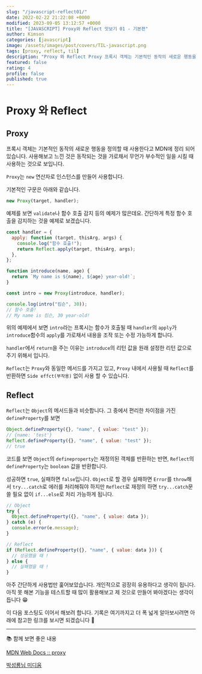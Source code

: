 ```yaml
---
slug: "/javascript-reflect01/"
date: 2022-02-22 21:22:08 +0000
modified: 2023-09-05 13:12:57 +0000
title: "[JAVASCRIPT] Proxy와 Reflect 맛보기 01 - 기본편"
author: Kimson
categories: [javascript]
image: /assets/images/post/covers/TIL-javascript.png
tags: [proxy, reflect, til]
description: "Proxy 와 Reflect Proxy 프록시 객체는 기본적인 동작의 새로운 행동을 정의할 때 사용한다고 MDN에 정리 되어 있습니다. 사용해보고 느낀 것은 동작되는 것을 가로채서 무언가 부수적인 일을 시킬 때 사용하는 것으로 보입니다."
featured: false
rating: 4
profile: false
published: true
---
```


# Proxy 와 Reflect

## Proxy

프록시 객체는 기본적인 동작의 새로운 행동을 정의할 때 사용한다고 MDN에 정리 되어 있습니다. 사용해보고 느낀 것은 동작되는 것을 가로채서 무언가 부수적인 일을 시킬 때 사용하는 것으로 보입니다.

`Proxy`는 `new` 연산자로 인스턴스를 만들어 사용합니다.

기본적인 구문은 아래와 같습니다.

```javascript
new Proxy(target, handler);
```

예제를 보면 `validate`나 함수 호출 감지 등의 예제가 많은데요. 간단하게 특정 함수 호출을 감지하는 것을 예제로 보겠습니다.

```javascript
const handler = {
  apply: function (target, thisArg, args) {
    console.log("함수 호출!");
    return Reflect.apply(target, thisArg, args);
  },
};

function introduce(name, age) {
  return `My name is ${name}, ${age} year-old!`;
}

const intro = new Proxy(introduce, handler);

console.log(intro("킴슨", 30));
// 함수 호출!
// My name is 킴슨, 30 year-old!
```

위의 예제에서 보면 `intro`라는 프록시는 함수가 호출될 때 `handler`의 `apply`가 `introduce`함수의 `apply`를 가로채서 내용을 조작 또는 수정 가능하게 합니다.

`handler`에서 `return`을 주는 이유는 `introduce`의 리턴 값을 원래 설정한 리턴 값으로 주기 위해서 입니다.

`Reflect`는 `Proxy`와 동일한 메서드를 가지고 있고, `Proxy` 내에서 사용될 때 `Reflect`를 반환하면 `Side effct(부작용)` 없이 사용 할 수 있습니다.

## Reflect

`Reflect`는 `Object`의 메서드들과 비슷합니다. 그 중에서 편리한 차이점을 가진 `defineProperty`를 보면

```javascript
Object.defineProperty({}, "name", { value: "test" });
// {name: 'test'}
Reflect.defineProperty({}, "name", { value: "test" });
// true
```

코드를 보면 `Object`의 `defineproperty`는 재정의된 객체를 반환하는 반면, `Reflect`의 `defineProperty`는 `boolean` 값을 반환합니다.

성공하면 `true`, 실패하면 `false`입니다. `Object`로 할 경우 실패하면 `Error`를 `throw`해서 `try...catch`로 에러를 처리해줘야 하지만 `Reflect`로 재정의 하면 `try...catch`문 쓸 필요 없이 `if...else`로 처리 가능하게 됩니다.

```javascript
// Object
try {
  Object.defineProperty({}, "name", { value: data });
} catch (e) {
  console.error(e.message);
}

// Reflect
if (Reflect.defineProperty({}, "name", { value: data })) {
  // 성공했을 때 !
} else {
  // 실패했을 때 !
}
```

아주 간단하게 사용법만 훑어보았습니다. 개인적으로 굉장히 유용하다고 생각이 됩니다. 아직 못 해본 기능을 테스트할 때 많이 활용해보고 제 것으로 만들어 봐야겠다는 생각이 듭니다 😁

이 다음 포스팅도 이어서 해보려 합니다. 기록은 여기까지고 더 폭 넓게 알아보시려면 아래에 참고한 링크를 보시면 되겠습니다 👋

---

📚 함께 보면 좋은 내용

[MDN Web Docs :: proxy](https://developer.mozilla.org/ko/docs/Web/JavaScript/Reference/Global_Objects/Proxy)

[박성룡님 미디움](https://pks2974.medium.com/javascript-proxy-%EC%99%80-reflect-%EA%B0%84%EB%8B%A8-%EC%A0%95%EB%A6%AC%ED%95%98%EA%B8%B0-5f1ccaa51b2e)
